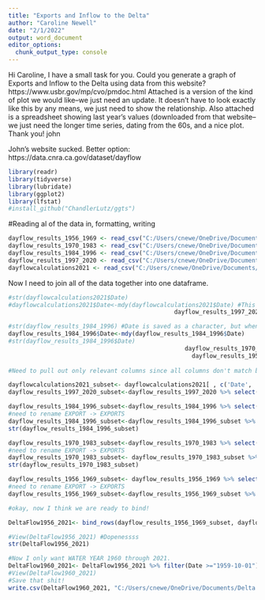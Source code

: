 ```yaml
---
title: "Exports and Inflow to the Delta"
author: "Caroline Newell"
date: "2/1/2022"
output: word_document
editor_options: 
  chunk_output_type: console
---
```

Hi Caroline, I have a small task for you. Could you generate a graph of Exports and Inflow to the Delta using data from this website? https://www.usbr.gov/mp/cvo/pmdoc.html
Attached is a version of the kind of plot we would like--we just need an update. It doesn't have to look exactly like this by any means, we just need to show the relationship. Also attached is a spreadsheet showing last year's values (downloaded from that website--we just need the longer time series, dating from the 60s, and a nice plot.  Thank you!
john

John's website sucked. Better option: https://data.cnra.ca.gov/dataset/dayflow
```r
library(readr)
library(tidyverse)
library(lubridate)
library(ggplot2)
library(lfstat)
#install_github("ChandlerLutz/ggts")
```

#Reading al of the data in, formatting, writing

```r
dayflow_results_1956_1969 <- read_csv("C:/Users/cnewe/OneDrive/Documents/Delta Inflow Outflow/1960 to present/data/dayflow-results-1956-1969.csv")
dayflow_results_1970_1983 <- read_csv("C:/Users/cnewe/OneDrive/Documents/Delta Inflow Outflow/1960 to present/data/dayflow-results-1970-1983.csv")
dayflow_results_1984_1996 <- read_csv("C:/Users/cnewe/OneDrive/Documents/Delta Inflow Outflow/1960 to present/data/dayflow-results-1984-1996.csv")
dayflow_results_1997_2020 <- read_csv("C:/Users/cnewe/OneDrive/Documents/Delta Inflow Outflow/1960 to present/data/dayflow-results-1997-2020.csv")
dayflowcalculations2021 <- read_csv("C:/Users/cnewe/OneDrive/Documents/Delta Inflow Outflow/1960 to present/data/dayflowcalculations2021.csv")
```

Now I need to join all of the data together into one dataframe.

```r
#str(dayflowcalculations2021$Date)
#dayflowcalculations2021$Date<-mdy(dayflowcalculations2021$Date) #This deletes values for some reason, and date data appears to be correct already... so i'm gonna leave it.
                                               dayflow_results_1997_2020$Date<-mdy(dayflow_results_1997_2020$Date)

#str(dayflow_results_1984_1996) #Date is saved as a character, but when i do as.date it changes the value completely...                                                                                             
dayflow_results_1984_1996$Date<-mdy(dayflow_results_1984_1996$Date)
#str(dayflow_results_1984_1996$Date)
                                                  dayflow_results_1970_1983$Date<- mdy(dayflow_results_1970_1983$Date)
                                                    dayflow_results_1956_1969$Date<- mdy(dayflow_results_1956_1969$Date)
                                                    
#Need to pull out only relevant columns since all columns don't match between data sets. 

dayflowcalculations2021_subset<- dayflowcalculations2021[ , c('Date', 'TOT', 'EXPORTS', 'OUT')]  #how to subset with base r                                                  
dayflow_results_1997_2020_subset<-dayflow_results_1997_2020 %>% select(Date, TOT, EXPORTS, OUT) #how to subset using tidyverse

dayflow_results_1984_1996_subset<-dayflow_results_1984_1996 %>% select(Date, TOT, EXPORT, OUT)
#need to rename EXPORT -> EXPORTS
dayflow_results_1984_1996_subset<-dayflow_results_1984_1996_subset %>% rename(EXPORTS = EXPORT)
str(dayflow_results_1984_1996_subset)

dayflow_results_1970_1983_subset<-dayflow_results_1970_1983 %>% select(Date, TOT, EXPORT, OUT)
#need to rename EXPORT -> EXPORTS
dayflow_results_1970_1983_subset<- dayflow_results_1970_1983_subset %>% rename(EXPORTS = EXPORT)
str(dayflow_results_1970_1983_subset)

dayflow_results_1956_1969_subset<- dayflow_results_1956_1969 %>% select(Date, TOT, EXPORT, OUT)
#need to rename EXPORT -> EXPORTS
dayflow_results_1956_1969_subset<-dayflow_results_1956_1969_subset %>% rename(EXPORTS = EXPORT)

#okay, now I think we are ready to bind!

DeltaFlow1956_2021<- bind_rows(dayflow_results_1956_1969_subset, dayflow_results_1970_1983_subset, dayflow_results_1984_1996_subset, dayflow_results_1997_2020_subset, dayflowcalculations2021_subset)

#View(DeltaFlow1956_2021) #Dopenessss
str(DeltaFlow1956_2021)
```

```r
#Now I only want WATER YEAR 1960 through 2021.
DeltaFlow1960_2021<- DeltaFlow1956_2021 %>% filter(Date >="1959-10-01")
#View(DeltaFlow1960_2021)
#Save that shit!
write.csv(DeltaFlow1960_2021, "C:/Users/cnewe/OneDrive/Documents/Delta Inflow Outflow/1960 to present/data/DeltaFlow_WaterYears1960_2021.csv")
```

